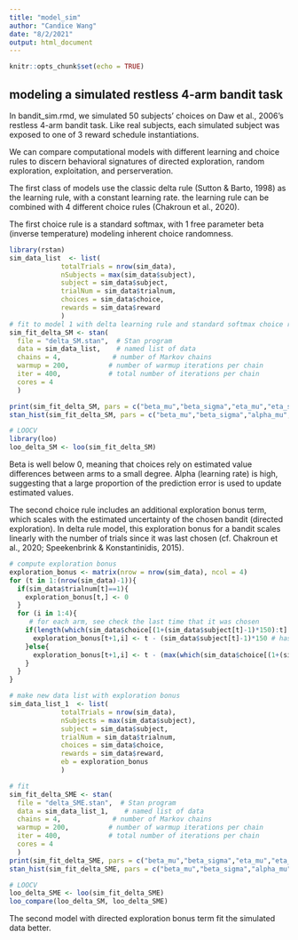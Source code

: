 ```yaml
---
title: "model_sim"
author: "Candice Wang"
date: "8/2/2021"
output: html_document
---
```


```r
knitr::opts_chunk$set(echo = TRUE)
```

## modeling a simulated restless 4-arm bandit task

In bandit_sim.rmd, we simulated 50 subjects' choices on Daw et al., 2006's restless 4-arm bandit task. Like real subjects, each simulated subject was exposed to one of 3 reward schedule instantiations.

We can compare computational models with different learning and choice rules to discern behavioral signatures of directed exploration, random exploration, exploitation, and perserveration.

The first class of models use the classic delta rule (Sutton & Barto, 1998) as the learning rule, with a constant learning rate. the learning rule can be combined with 4 different choice rules (Chakroun et al., 2020).

The first choice rule is a standard softmax, with 1 free parameter beta (inverse temperature) modeling inherent choice randomness.

```r
library(rstan)
sim_data_list  <- list(
             totalTrials = nrow(sim_data), 
             nSubjects = max(sim_data$subject), 
             subject = sim_data$subject, 
             trialNum = sim_data$trialnum,
             choices = sim_data$choice, 
             rewards = sim_data$reward
             ) 
# fit to model 1 with delta learning rule and standard softmax choice rule
sim_fit_delta_SM <- stan(
  file = "delta_SM.stan",  # Stan program
  data = sim_data_list,    # named list of data
  chains = 4,             # number of Markov chains
  warmup = 200,          # number of warmup iterations per chain
  iter = 400,            # total number of iterations per chain
  cores = 4
  )

print(sim_fit_delta_SM, pars = c("beta_mu","beta_sigma","eta_mu","eta_sigma","alpha_mu","alpha_sigma"))
stan_hist(sim_fit_delta_SM, pars = c("beta_mu","beta_sigma","alpha_mu","alpha_sigma"))

# LOOCV
library(loo)
loo_delta_SM <- loo(sim_fit_delta_SM)
```

Beta is well below 0, meaning that choices rely on estimated value differences between arms to a small degree. Alpha (learning rate) is high, suggesting that a large proportion of the prediction error is used to update estimated values.

The second choice rule includes an additional exploration bonus term, which scales with the estimated uncertainty of the chosen bandit (directed exploration). In delta rule model, this exploration bonus for a bandit scales linearly with the number of trials since it was last chosen (cf. Chakroun et al., 2020; Speekenbrink & Konstantinidis, 2015). 

```r
# compute exploration bonus
exploration_bonus <- matrix(nrow = nrow(sim_data), ncol = 4)
for (t in 1:(nrow(sim_data)-1)){
  if(sim_data$trialnum[t]==1){
    exploration_bonus[t,] <- 0
  }
  for (i in 1:4){
     # for each arm, see check the last time that it was chosen
    if(length(which(sim_data$choice[(1+(sim_data$subject[t]-1)*150):t] %in% i))==0){
      exploration_bonus[t+1,i] <- t - (sim_data$subject[t]-1)*150 # hasn't been chosen before
    }else{
      exploration_bonus[t+1,i] <- t - (max(which(sim_data$choice[(1+(sim_data$subject[t]-1)*150):t] %in% i)) + (sim_data$subject[t]-1)*150)
    }
  }
}

# make new data list with exploration bonus
sim_data_list_1  <- list(
             totalTrials = nrow(sim_data), 
             nSubjects = max(sim_data$subject), 
             subject = sim_data$subject, 
             trialNum = sim_data$trialnum,
             choices = sim_data$choice, 
             rewards = sim_data$reward,
             eb = exploration_bonus
             ) 

# fit
sim_fit_delta_SME <- stan(
  file = "delta_SME.stan",  # Stan program
  data = sim_data_list_1,    # named list of data
  chains = 4,             # number of Markov chains
  warmup = 200,          # number of warmup iterations per chain
  iter = 400,            # total number of iterations per chain
  cores = 4
  )
print(sim_fit_delta_SME, pars = c("beta_mu","beta_sigma","eta_mu","eta_sigma","alpha_mu","alpha_sigma","phi_mu","phi_sigma"))
stan_hist(sim_fit_delta_SME, pars = c("beta_mu","beta_sigma","alpha_mu","alpha_sigma","phi_mu","phi_sigma"))

# LOOCV 
loo_delta_SME <- loo(sim_fit_delta_SME)
loo_compare(loo_delta_SM, loo_delta_SME)
```

The second model with directed exploration bonus term fit the simulated data better.
